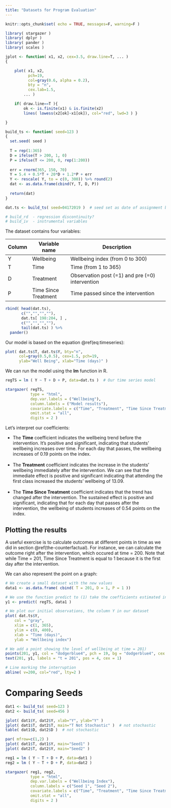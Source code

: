 ```yaml
---
title: "Datasets for Program Evaluation"
---
```


```r
knitr::opts_chunk$set( echo = TRUE, messages=F, warning=F )

library( stargazer )
library( dplyr )
library( pander )
library( scales )

jplot <- function( x1, x2, cex=3.5, draw.line=T, ... )
{

	plot( x1, x2,
	      pch=19, 
	      col=gray(0.6, alpha = 0.2), 
	      bty = "n",
	      cex.lab=1.5,
        ... )

	if( draw.line==T ){ 
		ok <- is.finite(x1) & is.finite(x2)
		lines( lowess(x2[ok]~x1[ok]), col="red", lwd=3 ) }

}


```



```r
build_ts <- function( seed=123 )
{
  set.seed( seed )
  
  T = rep(1:365)
  D = ifelse(T > 200, 1, 0)
  P = ifelse(T <= 200, 0, rep(1:200))
  
  err = rnorm(365, 150, 70)
  Y = 5.4 + 0.5*T + 20*D + 1.2*P + err
  Y <- rescale( Y, to = c(0, 300)) %>% round(2)
  dat <- as.data.frame(cbind(Y, T, D, P)) 
  
  return(dat)
}

dat.ts <- build_ts( seed=04172019 )  # seed set as date of assignment build

# build_rd  - regression discontinuity?
# build_iv  - instrumental variables

```




The dataset contains four variables:

**Column** | **Variable name ** | **Description**                                  | 
-----------|--------------------- | -----------------------------------------------------|
$\text{Y}$ |$\text{Wellbeing}$    | Wellbeing index (from 0 to 300)                       |
$\text{T}$ |$\text{Time}$         | Time (from 1 to 365)                                  |
$\text{D}$ |$\text{Treatment}$    | Observation post (=1) and pre (=0) intervention       |
$\text{P}$ |$\text{Time Since Treatment}$   | Time passed since the intervention                    |

```r
rbind( head(dat.ts), 
       c("","","",""), 
       dat.ts[ 198:204, ] , 
       c("","","",""), 
       tail(dat.ts) ) %>%
  pander()
```




Our model is based on the equation \@ref(eq:timeseries):

\begin{equation} 
\text{Y} = \text{b}_0 + \text{b}_1*Time + \text{b}_2*Treatment + \text{b}_3*Time Since Treatment + \text{e}
  (\#eq:example)
\end{equation} 


```r
plot( dat.ts$T, dat.ts$Y, bty="n", 
      col=gray(0.5,0.5), cex=1.5, pch=19,
      ylab="Well Being", xlab="Time (days)" )
```


We can run the model using the **lm** function in R.

```r
regTS = lm ( Y ~ T + D + P, data=dat.ts )  # Our time series model

stargazer( regTS, 
           type = "html", 
           dep.var.labels = ("Wellbeing"),
           column.labels = ("Model results"),
           covariate.labels = c("Time", "Treatment", "Time Since Treatment"),
           omit.stat = "all", 
           digits = 2 )
```

Let's interpret our coefficients:

* The **Time** coefficient indicates the wellbeing trend before the intervention. It's positive and significant, indicating that students' wellbeing increases over time. For each day that passes, the wellbeing increases of 0.19 points on the index.
<br>
<br>
* The **Treatment** coefficient indicates the increase in the students' wellbeing immediately after the intervention. We can see that the immediate effect is positive and significant indicating that attending the first class increased the students' wellbeing of 13.09.
<br>
<br>
* The **Time Since Treatment** coefficient indicates that the trend has changed after the intervention. The sustained effect is positive and significant, indicating that for each day that passes after the intervention, the wellbeing of students increases of 0.54 points on the index. 

## Plotting the results 

A useful exercise is to calculate outcomes at different points in time as we did in section \@ref(the-counterfactual). For instance, we can calculate the outcome right after the intervention, which occured at time = 200. Note that while $\text{Time}$ = 201, $\text{Time Since Treatment}$ is equal to 1 because it is the first day after the intervention.

\begin{equation} 
\text{Y} = \text{b}_0 + \text{b}_1*201 + \text{b}_2*1 + \text{b}_3*1 + \text{e}
  (\#eq:examplet201)
\end{equation} 

We can also represent the point on a graph:

```r

# We create a small dataset with the new values
data1 <- as.data.frame( cbind( T = 201, D = 1, P = 1 )) 

# We use the function predict to (1) take the coefficients estimated in regTS and (2) calculate the outcome Y based on the values we set in the new datset
y1 <- predict( regTS, data1 ) 

# We plot our initial observations, the column Y in our dataset
plot( dat.ts$Y,
    col = "gray",
    xlim = c(1, 365), 
    ylim = c(0, 400),
    xlab = "Time (days)", 
    ylab = "Wellbeing index")

# We add a point showing the level of wellbeing at time = 201)
points(201, y1, col = "dodgerblue4", pch = 19, bg = "dodgerblue4", cex = 2)
text(201, y1, labels = "t = 201", pos = 4, cex = 1)

# Line marking the interruption
abline( v=200, col="red", lty=2 )

```


# Comparing Seeds

```r

dat1 <- build_ts( seed=123 )
dat2 <- build_ts( seed=456 )

jplot( dat1$Y, dat2$Y, xlab="Y", ylab="Y" )
jplot( dat1$T, dat2$T, main="T Not Stochastic" )  # not stochastic
table( dat1$D, dat2$D )  # not stochastic
```


```r
par( mfrow=c(1,2) )
jplot( dat1$T, dat1$Y, main="Seed1" )
jplot( dat2$T, dat2$Y, main="Seed2" )
```


```r
reg1 = lm ( Y ~ T + D + P, data=dat1 )  
reg2 = lm ( Y ~ T + D + P, data=dat2 ) 

stargazer( reg1, reg2, 
           type = "html", 
           dep.var.labels = ("Wellbeing Index"),
           column.labels = c("Seed 1", "Seed 2"),
           covariate.labels = c("Time", "Treatment", "Time Since Treatment"),
           omit.stat = "all", 
           digits = 2 )
```

